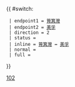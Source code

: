 {{Error|錯誤：此模板已停用。請見[[Template:HK Bus Route Cross Harbour/doc]]。}}{{ #switch: {{{format|}}}
  | endpoint1 = [[筲箕灣巴士總站|筲箕灣]]
  | endpoint2 = [[美孚巴士總站|美孚]]
  | direction = 2
  | status =
  | inline = [[筲箕灣巴士總站|筲箕灣]] ↔ [[美孚巴士總站|美孚]]
  | normal =
  | full =
}}<noinclude>[[Category:過海隧道巴士路線模板|102]]</noinclude>